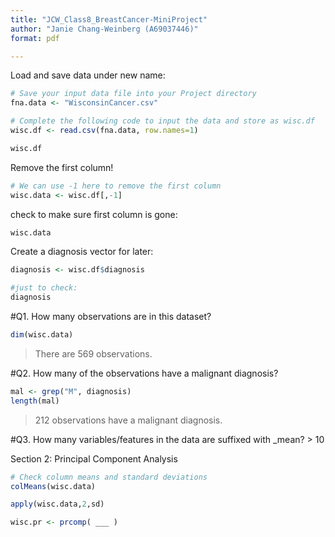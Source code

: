 ```yaml
---
title: "JCW_Class8_BreastCancer-MiniProject"
author: "Janie Chang-Weinberg (A69037446)"
format: pdf

---
```


Load and save data under new name:

```r
# Save your input data file into your Project directory
fna.data <- "WisconsinCancer.csv"

# Complete the following code to input the data and store as wisc.df
wisc.df <- read.csv(fna.data, row.names=1)
```

```r
wisc.df
```

Remove the first column!
```r
# We can use -1 here to remove the first column
wisc.data <- wisc.df[,-1]
```

check to make sure first column is gone:
```r
wisc.data
```

Create a diagnosis vector for later:
```r
diagnosis <- wisc.df$diagnosis

#just to check:
diagnosis
```

#Q1. How many observations are in this dataset?
```r
dim(wisc.data)
```
> There are 569 observations.

#Q2. How many of the observations have a malignant diagnosis?
```r
mal <- grep("M", diagnosis)
length(mal)
```
> 212 observations have a malignant diagnosis.

#Q3. How many variables/features in the data are suffixed with _mean?
> 10

Section 2: Principal Component Analysis
```r
# Check column means and standard deviations
colMeans(wisc.data)

apply(wisc.data,2,sd)

```
```r
wisc.pr <- prcomp( ___ )
```

